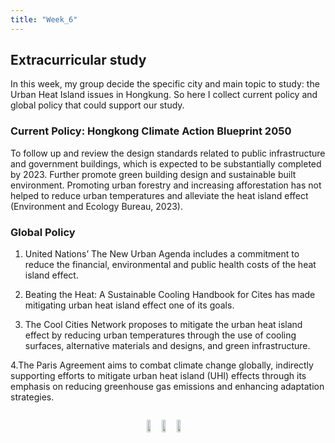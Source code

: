 ```yaml
---
title: "Week_6"
---
```


## Extracurricular study

In this week, my group decide the specific city and main topic to study: the Urban Heat Island issues in Hongkung. So here I collect current policy and global policy that could support our study.

### Current Policy: Hongkong Climate Action Blueprint 2050

To follow up and review the design standards related to public infrastructure and government buildings, which is expected to be substantially completed by 2023. Further promote green building design and sustainable built environment. Promoting urban forestry and increasing afforestation has not helped to reduce urban temperatures and alleviate the heat island effect (Environment and Ecology Bureau, 2023).

### Global Policy

1.  United Nations' The New Urban Agenda includes a commitment to reduce the financial, environmental and public health costs of the heat island effect.

2.  Beating the Heat: A Sustainable Cooling Handbook for Cites has made mitigating urban heat island effect one of its goals.

3.  The Cool Cities Network proposes to mitigate the urban heat island effect by reducing urban temperatures through the use of cooling surfaces, alternative materials and designs, and green infrastructure.

4.The Paris Agreement aims to combat climate change globally, indirectly supporting efforts to mitigate urban heat island (UHI) effects through its emphasis on reducing greenhouse gas emissions and enhancing adaptation strategies.

::: {style="display: flex; justify-content: space-around; align-items: center;"}
<img src="https://github.com/jianghan0v0/Learning-diary-han-jiang/raw/main/images/Picture%201.jpg" width="29%"/> <img src="https://github.com/jianghan0v0/Learning-diary-han-jiang/raw/main/images/Picture%202.jpg" width="30%"/> <img src="https://github.com/jianghan0v0/Learning-diary-han-jiang/raw/main/images/Picture%203.jpg" width="29%"/>
:::

